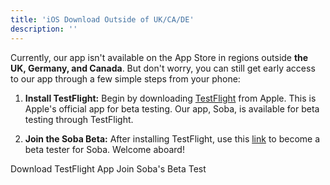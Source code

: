 ```yaml
---
title: 'iOS Download Outside of UK/CA/DE'
description: ''
---
```


Currently, our app isn't available on the App Store in regions outside **the UK, Germany, and Canada**. But don't worry, you can still get early access to our app through a few simple steps from your phone:

1. **Install TestFlight:** Begin by downloading [TestFlight](https://apps.apple.com/us/app/testflight/id899247664) from Apple. This is Apple's official app for beta testing. Our app, Soba, is available for beta testing through TestFlight.


2. **Join the Soba Beta:** After installing TestFlight, use this [link](https://testflight.apple.com/join/PJAJGNJP) to become a beta tester for Soba. Welcome aboard!


<CardGroup cols={2}>
    <Card title="Get TestFlight" icon="download" href="https://apps.apple.com/us/app/testflight/id899247664">
    Download TestFlight App
  </Card>
    <Card title="Join Soba" icon="play" href="https://testflight.apple.com/join/PJAJGNJP">
    Join Soba's Beta Test
  </Card>

</CardGroup>
